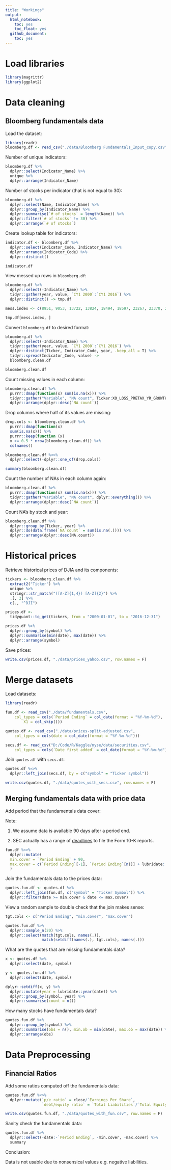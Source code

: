 ```yaml
---
title: "Workings"
output:
  html_notebook:
    toc: yes
    toc_float: yes
  github_document:
    toc: yes
---
```


# Load libraries
```r
library(magrittr)
library(ggplot2)
```
# Data cleaning
## Bloomberg fundamentals data
Load the dataset:
```r
library(readr)
bloomberg.df <- read_csv("./data/Bloomberg Fundamentals_Input_copy.csv", na = c("#N/A N/A"))
```
Number of unique indicators:
```r
bloomberg.df %>%
  dplyr::select(Indicator_Name) %>%
  unique %>%
  dplyr::arrange(Indicator_Name)
```
Number of stocks per indicator (that is not equal to 30):
```r
bloomberg.df %>%
  dplyr::select(Name, Indicator_Name) %>%
  dplyr::group_by(Indicator_Name) %>%
  dplyr::summarise(`# of stocks` = length(Name)) %>%
  dplyr::filter(`# of stocks` != 30) %>%
  dplyr::arrange(`# of stocks`)
```
Create lookup table for indicators:
```r
indicator.df <- bloomberg.df %>%
  dplyr::select(Indicator_Code, Indicator_Name) %>%
  dplyr::arrange(Indicator_Code) %>%
  dplyr::distinct()

indicator.df
```

View messed up rows in  `bloomberg.df`:
```r
bloomberg.df %>%
  dplyr::select(-Indicator_Name) %>%
  tidyr::gather(year, value, `CY1 2000`:`CY1 2016`) %>%
  dplyr::distinct() -> tmp.df

mess.index <- c(8951, 9053, 13722, 13824, 18494, 18597, 23267, 23370, 28040, 28143, 32813, 32914, 37584, 37685, 42355, 42456, 47126, 47227, 51897, 52000, 56670, 56772, 8960, 9052, 13731, 13823, 18503, 18596, 23276, 23369, 28049, 28142, 32822, 32913, 37593, 37684, 42364, 42455, 47135, 47226, 51906, 51999, 56679, 56771, 8963, 8973, 13734, 13744, 18506, 18516, 23279, 23289, 28052, 28062, 32825, 32835, 37596, 37606, 42367, 42377, 47138, 47148, 51909, 51919, 56682, 56692, 79325, 79420, 79499, 79594, 79835, 79931, 4138, 4223, 8906, 8992, 13678, 13763, 18449, 18535, 23222, 23308, 27995, 28081, 32768, 32854, 37539, 37625, 42310, 42396, 47081, 47167, 51852, 51938, 56625, 56711, 4246, 4266, 9015, 9035, 13786, 13807, 18558, 18579, 23331, 23352, 28104, 28125, 32877, 32896, 37648, 37667, 42419, 42438, 47190, 47209, 51961, 51982, 79329, 79481, 79503, 79654)

tmp.df[mess.index, ]
```

Convert `bloomberg.df` to desired format:
```r
bloomberg.df %>%
  dplyr::select(-Indicator_Name) %>%
  tidyr::gather(year, value, `CY1 2000`:`CY1 2016`) %>%
  dplyr::distinct(Ticker, Indicator_Code, year, .keep_all = T) %>%
  tidyr::spread(Indicator_Code, value) ->
  bloomberg.clean.df

bloomberg.clean.df
```
Count missing values in each column:
```r
bloomberg.clean.df %>%
  purrr::dmap(function(x) sum(is.na(x))) %>%
  tidyr::gather("Variable", "NA count", Ticker:XO_LOSS_PRETAX_YR_GROWTH) %>%
  dplyr::arrange(dplyr::desc(`NA count`))
```
Drop columns where half of its values are missing:
```r
drop.cols <- bloomberg.clean.df %>%
  purrr::dmap(function(x)
  sum(is.na(x))) %>%
  purrr::keep(function (x)
  x >= 0.5 * nrow(bloomberg.clean.df)) %>%
  colnames()

bloomberg.clean.df %<>%
  dplyr::select(-dplyr::one_of(drop.cols))

summary(bloomberg.clean.df)
```
Count the number of NAs in each column again:
```r
bloomberg.clean.df %>%
  purrr::dmap(function(x) sum(is.na(x))) %>%
  tidyr::gather("Variable", "NA count", dplyr::everything()) %>%
  dplyr::arrange(dplyr::desc(`NA count`))
```
Count NA's by stock and year:
```r
bloomberg.clean.df %>%
  dplyr::group_by(Ticker, year) %>%
  dplyr::do(data.frame(`NA count` = sum(is.na(.)))) %>%
  dplyr::arrange(dplyr::desc(NA.count))
```
# Historical prices
Retrieve historical prices of DJIA and its components:
```r
tickers <- bloomberg.clean.df %>%
  extract2("Ticker") %>%
  unique %>%
  stringr::str_match("([A-Z]{1,4}) [A-Z]{2}") %>%
  .[, 2] %>%
  c(., "^DJI")

prices.df <-
  tidyquant::tq_get(tickers, from = "2000-01-01", to = "2016-12-31")

prices.df %>%
  dplyr::group_by(symbol) %>%
  dplyr::summarise(min(date), max(date)) %>%
  dplyr::arrange(symbol)

```

Save prices:
```r
write.csv(prices.df, "./data/prices_yahoo.csv", row.names = F)
```


# Merge datasets
Load datasets:
```r
library(readr)

fun.df <- read_csv("./data/fundamentals.csv", 
    col_types = cols(`Period Ending` = col_date(format = "%Y-%m-%d"), 
        X1 = col_skip()))

quotes.df <- read_csv("./data/prices-split-adjusted.csv", 
    col_types = cols(date = col_date(format = "%Y-%m-%d")))

secs.df <- read_csv("D:/Code/R/Kaggle/nyse/data/securities.csv", 
    col_types = cols(`Date first added` = col_date(format = "%Y-%m-%d")))
```
Join `quotes.df` with `secs.df`:
```r
quotes.df %<>%
  dplyr::left_join(secs.df, by = c("symbol" = "Ticker symbol"))

write.csv(quotes.df, "./data/quotes_with_secs.csv", row.names = F)
```

## Merging fundamentals data with price data
Add period that the fundamentals data cover:

Note:

1. We assume data is available 90 days after a period end.

2. SEC actually has a range of [deadlines](https://en.wikipedia.org/wiki/Form_10-K#Filing_deadlines) to file the Form 10-K reports.
```r
fun.df %<>%
  dplyr::mutate(
  min.cover = `Period Ending` + 90,
  max.cover = c(`Period Ending`[-1], `Period Ending`[n()] + lubridate::dyears(1)) + 90
  )
```

Join the fundamentals data to the prices data:
```r
quotes.fun.df <- quotes.df %>%
  dplyr::left_join(fun.df, c("symbol" = "Ticker Symbol")) %>%
  dplyr::filter(date >= min.cover & date <= max.cover)

```

View a random sample to double check that the join makes sense:
```r
tgt.cols <- c("Period Ending", "min.cover", "max.cover")

quotes.fun.df %>%
  dplyr::sample_n(20) %>%
  dplyr::select(match(tgt.cols, names(.)),
                match(setdiff(names(.), tgt.cols), names(.)))
```

What are the quotes that are missing fundamentals data?
```r
x <- quotes.df %>%
  dplyr::select(date, symbol)

y <- quotes.fun.df %>%
  dplyr::select(date, symbol)

dplyr::setdiff(x, y) %>%
  dplyr::mutate(year = lubridate::year(date)) %>%
  dplyr::group_by(symbol, year) %>%
  dplyr::summarise(count = n())
```

How many stocks have fundamentals data?
```r
quotes.fun.df %>%
  dplyr::group_by(symbol) %>%
  dplyr::summarise(obs = n(), min.ob = min(date), max.ob = max(date)) %>%
  dplyr::arrange(obs) 
```

# Data Preprocessing
## Financial Ratios
Add some ratios computed off the fundamentals data:
```r
quotes.fun.df %<>%
  dplyr::mutate(`p/e ratio` = close/`Earnings Per Share`,
                `debt/equity ratio` = `Total Liabilities`/`Total Equity`)

write.csv(quotes.fun.df, "./data/quotes_with_fun.csv", row.names = F)
```

Sanity check the fundamentals data:
```r
quotes.fun.df %>%
  dplyr::select(-date:-`Period Ending`, -min.cover, -max.cover) %>%
  summary
```
Conclusion:

Data is not usable due to nonsensical values e.g. negative liabilities.

